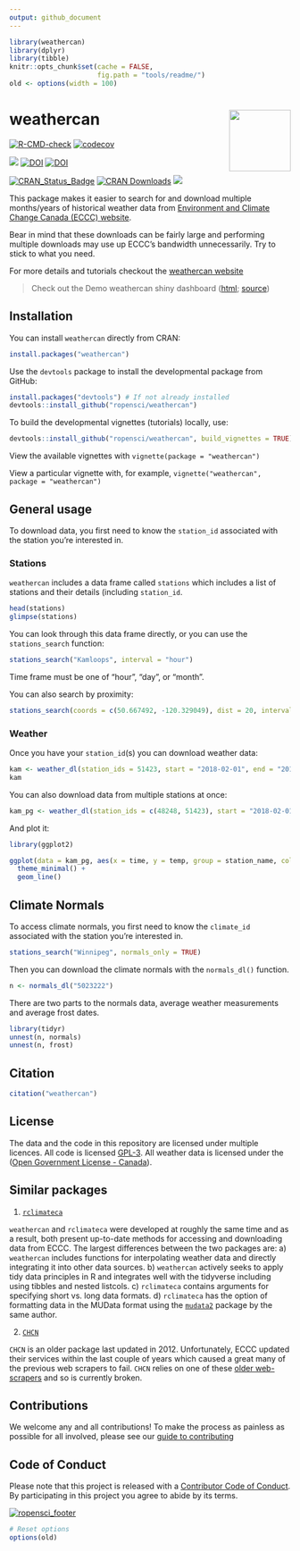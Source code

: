 ```yaml
---
output: github_document
---
```


```r
library(weathercan)
library(dplyr)
library(tibble)
knitr::opts_chunk$set(cache = FALSE,
                      fig.path = "tools/readme/")
old <- options(width = 100)
```

# weathercan <img src="https://github.com/ropensci/weathercan/raw/master/inst/assets/weathercan_logo.png" align = "right" width = 110/>


[![R-CMD-check](https://github.com/ropensci/weathercan/workflows/R-CMD-check/badge.svg)](https://github.com/ropensci/weathercan/actions)
[![codecov](https://codecov.io/gh/ropensci/weathercan/branch/master/graph/badge.svg)](https://codecov.io/gh/ropensci/weathercan)

[![](https://badges.ropensci.org/160_status.svg)](https://github.com/ropensci/onboarding/issues/160) [![DOI](https://zenodo.org/badge/60650396.svg)](https://zenodo.org/badge/latestdoi/60650396) [![DOI](http://joss.theoj.org/papers/10.21105/joss.00571/status.svg)](https://doi.org/10.21105/joss.00571)


[![CRAN\_Status\_Badge](https://www.r-pkg.org/badges/version/weathercan)](https://cran.r-project.org/package=weathercan) [![CRAN Downloads](http://cranlogs.r-pkg.org/badges/grand-total/weathercan)](https://CRAN.R-project.org/package=weathercan) [![](https://cranlogs.r-pkg.org/badges/weathercan)](https://cran.r-project.org/package=weathercan)


This package makes it easier to search for and download multiple months/years of historical weather data from [Environment and Climate Change Canada (ECCC) website](https://climate.weather.gc.ca/historical_data/search_historic_data_e.html).

Bear in mind that these downloads can be fairly large and performing multiple downloads may use up ECCC's bandwidth unnecessarily. Try to stick to what you need.

For more details and tutorials checkout the [weathercan website](https://docs.ropensci.org/weathercan)

> Check out the Demo weathercan shiny dashboard ([html](https://steffilazerte.shinyapps.io/weathercan_shiny/); [source](https://github.com/steffilazerte/weathercan_shiny))

## Installation

You can install `weathercan` directly from CRAN:

```r
install.packages("weathercan")
```


Use the `devtools` package to install the developmental package from GitHub:

```r
install.packages("devtools") # If not already installed
devtools::install_github("ropensci/weathercan") 
```

To build the developmental vignettes (tutorials) locally, use:

```r
devtools::install_github("ropensci/weathercan", build_vignettes = TRUE) 
```

View the available vignettes with `vignette(package = "weathercan")`  
 
View a particular vignette with, for example, `vignette("weathercan", package = "weathercan")`

## General usage

To download data, you first need to know the `station_id` associated with the station you're interested in.

### Stations

`weathercan` includes a data frame called `stations` which includes a list of stations and their details (including `station_id`.

```r
head(stations)
glimpse(stations)
```

You can look through this data frame directly, or you can use the `stations_search` function:

```r
stations_search("Kamloops", interval = "hour")
```

Time frame must be one of "hour", "day", or "month".

You can also search by proximity:

```r
stations_search(coords = c(50.667492, -120.329049), dist = 20, interval = "hour")
```

### Weather

Once you have your `station_id`(s) you can download weather data:

```r
kam <- weather_dl(station_ids = 51423, start = "2018-02-01", end = "2018-04-15")
kam
```

You can also download data from multiple stations at once:

```r
kam_pg <- weather_dl(station_ids = c(48248, 51423), start = "2018-02-01", end = "2018-04-15")
```

And plot it:

```r
library(ggplot2)

ggplot(data = kam_pg, aes(x = time, y = temp, group = station_name, colour = station_name)) +
  theme_minimal() + 
  geom_line()
```

## Climate Normals

To access climate normals, you first need to know the `climate_id` associated with the station you're interested in.

```r
stations_search("Winnipeg", normals_only = TRUE)
```

Then you can download the climate normals with the `normals_dl()` function.

```r
n <- normals_dl("5023222")
```

There are two parts to the normals data, average weather measurements and average frost dates.

```r
library(tidyr)
unnest(n, normals)
unnest(n, frost)
```


## Citation

```r
citation("weathercan")
```

## License

The data and the code in this repository are licensed under multiple licences. All code is licensed [GPL-3](https://www.gnu.org/licenses/gpl-3.0.en.html). All weather data is licensed under the ([Open Government License - Canada](http://open.canada.ca/en/open-government-licence-canada)). 

## Similar packages

1) [`rclimateca`](https://cran.rstudio.com/web/packages/rclimateca/index.html)

`weathercan` and `rclimateca` were developed at roughly the same time and as a result, both present up-to-date methods for accessing and downloading data from ECCC. The largest differences between the two packages are: a) `weathercan` includes functions for interpolating weather data and directly integrating it into other data sources. b) `weathercan` actively seeks to apply tidy data principles in R and integrates well with the tidyverse including using tibbles and nested listcols. c) `rclimateca` contains arguments for specifying short vs. long data formats. d) `rclimateca` has the option of formatting data in the MUData format using the [`mudata2`](https://cran.r-project.org/web/packages/mudata2/index.html) package by the same author.

2) [`CHCN`](https://cran.rstudio.com/web/packages/CHCN/index.html)

`CHCN` is an older package last updated in 2012. Unfortunately, ECCC updated their services within the last couple of years which caused a great many of the previous web scrapers to fail. `CHCN` relies on one of these [older web-scrapers](https://classic.scraperwiki.com/scrapers/can-weather-stations/) and so is currently broken. 

## Contributions

We welcome any and all contributions! To make the process as painless as possible for all involved, please see our [guide to contributing](CONTRIBUTING.md)

## Code of Conduct

Please note that this project is released with a [Contributor Code of Conduct](CODE_OF_CONDUCT.md). By participating in this project you agree to abide by its terms.

[![ropensci_footer](http://ropensci.org/public_images/ropensci_footer.png)](https://ropensci.org)


```r
# Reset options
options(old)
```
